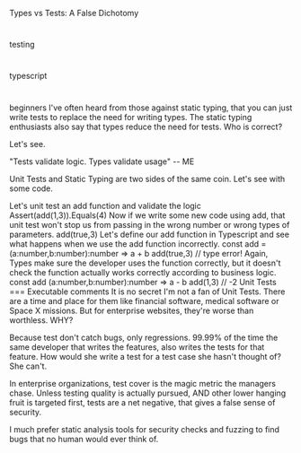 Types vs Tests: A False Dichotomy

#

testing

#

typescript

#

beginners
I've often heard from those against static typing, that you can just write tests to replace the need for writing types. The static typing enthusiasts also say that types reduce the need for tests. Who is correct?

Let's see.

"Tests validate logic. Types validate usage"
-- ME

Unit Tests and Static Typing are two sides of the same coin. Let's see with some code.

Let's unit test an add function and validate the logic
Assert(add(1,3)).Equals(4)
Now if we write some new code using add, that unit test won't stop us from passing in the wrong number or wrong types of parameters.
add(true,3)
Let's define our add function in Typescript and see what happens when we use the add function incorrectly.
const add = (a:number,b:number):number => a + b
add(true,3) // type error!
Again, Types make sure the developer uses the function correctly, but it doesn't check the function actually works correctly according to business logic.
const add (a:number,b:number):number => a - b
add(1,3) // -2
Unit Tests === Executable comments
It is no secret I'm not a fan of Unit Tests. There are a time and place for them like financial software, medical software or Space X missions. But for enterprise websites, they're worse than worthless. WHY?

Because test don't catch bugs, only regressions. 99.99% of the time the same developer that writes the features, also writes the tests for that feature. How would she write a test for a test case she hasn't thought of? She can't.

In enterprise organizations, test cover is the magic metric the managers chase. Unless testing quality is actually pursued, AND other lower hanging fruit is targeted first, tests are a net negative, that gives a false sense of security.

I much prefer static analysis tools for security checks and fuzzing to find bugs that no human would ever think of.
